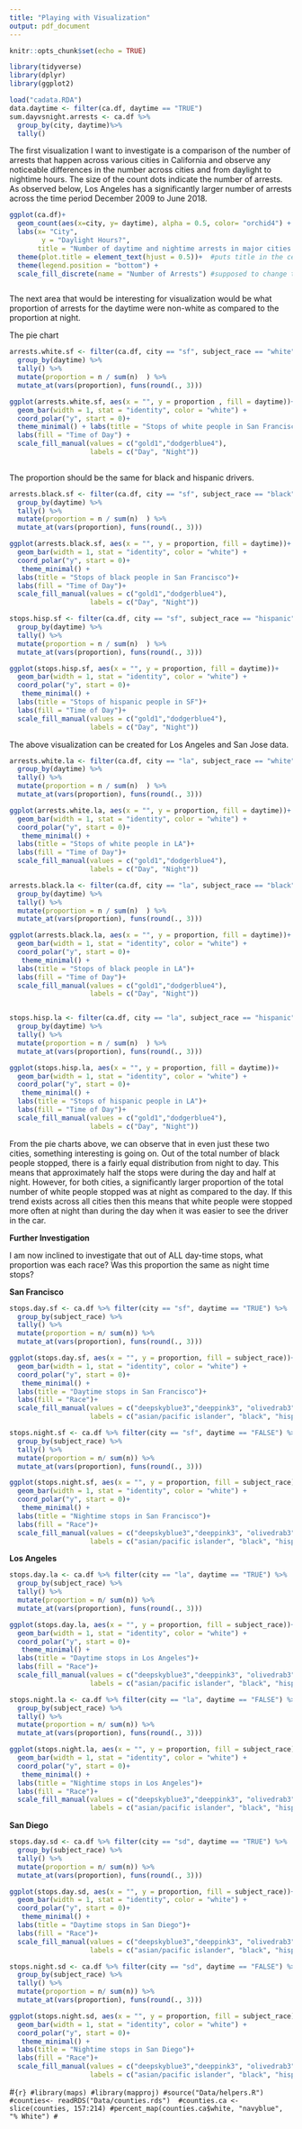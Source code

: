 ```yaml
---
title: "Playing with Visualization"
output: pdf_document
---
```


```r
knitr::opts_chunk$set(echo = TRUE)
```

```r
library(tidyverse)
library(dplyr)
library(ggplot2)

```

```r
load("cadata.RDA")
data.daytime <- filter(ca.df, daytime == "TRUE")
sum.dayvsnight.arrests <- ca.df %>% 
  group_by(city, daytime)%>% 
  tally()
```

The first visualization I want to investigate is a comparison of the number of arrests that happen across various cities in California and observe any noticeable differences in the number across cities and from daylight to nightime hours. The size of the count dots indicate the number of arrests. As observed below, Los Angeles has a significantly larger number of arrests across the time period December 2009 to June 2018. 

```r
ggplot(ca.df)+
  geom_count(aes(x=city, y= daytime), alpha = 0.5, color= "orchid4") + scale_size_area(max_size = 20)+
  labs(x= "City",
        y = "Daylight Hours?",
       title = "Number of daytime and nightime arrests in major cities in California")+ 
  theme(plot.title = element_text(hjust = 0.5))+  #puts title in the center
  theme(legend.position = "bottom") + 
  scale_fill_discrete(name = "Number of Arrests") #supposed to change title of the legend



```

The next area that would be interesting for visualization would be what proportion of arrests for the daytime were non-white as compared to the proportion at night. 

The pie chart 
```r
arrests.white.sf <- filter(ca.df, city == "sf", subject_race == "white") %>% 
  group_by(daytime) %>% 
  tally() %>%
  mutate(proportion = n / sum(n)  ) %>%
  mutate_at(vars(proportion), funs(round(., 3)))

ggplot(arrests.white.sf, aes(x = "", y = proportion , fill = daytime))+
  geom_bar(width = 1, stat = "identity", color = "white") + 
  coord_polar("y", start = 0)+ 
  theme_minimal() + labs(title = "Stops of white people in San Francisco") +
  labs(fill = "Time of Day") +
  scale_fill_manual(values = c("gold1","dodgerblue4"),
                    labels = c("Day", "Night"))
  
```
The proportion should be the same for black and hispanic drivers.

```r
arrests.black.sf <- filter(ca.df, city == "sf", subject_race == "black") %>% 
  group_by(daytime) %>% 
  tally() %>%
  mutate(proportion = n / sum(n)  ) %>%
  mutate_at(vars(proportion), funs(round(., 3))) 

ggplot(arrests.black.sf, aes(x = "", y = proportion, fill = daytime))+
  geom_bar(width = 1, stat = "identity", color = "white") +
  coord_polar("y", start = 0)+
   theme_minimal() + 
  labs(title = "Stops of black people in San Francisco")+
  labs(fill = "Time of Day")+
  scale_fill_manual(values = c("gold1","dodgerblue4"),
                    labels = c("Day", "Night"))

stops.hisp.sf <- filter(ca.df, city == "sf", subject_race == "hispanic") %>% 
  group_by(daytime) %>% 
  tally() %>%
  mutate(proportion = n / sum(n)  ) %>%
  mutate_at(vars(proportion), funs(round(., 3))) 

ggplot(stops.hisp.sf, aes(x = "", y = proportion, fill = daytime))+
  geom_bar(width = 1, stat = "identity", color = "white") +
  coord_polar("y", start = 0)+
   theme_minimal() + 
  labs(title = "Stops of hispanic people in SF")+
  labs(fill = "Time of Day")+
  scale_fill_manual(values = c("gold1","dodgerblue4"),
                    labels = c("Day", "Night"))
```
The above visualization can be created for Los Angeles and San Jose data.

```r
arrests.white.la <- filter(ca.df, city == "la", subject_race == "white") %>% 
  group_by(daytime) %>% 
  tally() %>%
  mutate(proportion = n / sum(n)  ) %>%
  mutate_at(vars(proportion), funs(round(., 3))) 

ggplot(arrests.white.la, aes(x = "", y = proportion, fill = daytime))+
  geom_bar(width = 1, stat = "identity", color = "white") +
  coord_polar("y", start = 0)+
   theme_minimal() + 
  labs(title = "Stops of white people in LA")+
  labs(fill = "Time of Day")+
  scale_fill_manual(values = c("gold1","dodgerblue4"),
                    labels = c("Day", "Night"))

arrests.black.la <- filter(ca.df, city == "la", subject_race == "black") %>% 
  group_by(daytime) %>% 
  tally() %>%
  mutate(proportion = n / sum(n)  ) %>%
  mutate_at(vars(proportion), funs(round(., 3))) 

ggplot(arrests.black.la, aes(x = "", y = proportion, fill = daytime))+
  geom_bar(width = 1, stat = "identity", color = "white") +
  coord_polar("y", start = 0)+
   theme_minimal() + 
  labs(title = "Stops of black people in LA")+
  labs(fill = "Time of Day")+
  scale_fill_manual(values = c("gold1","dodgerblue4"),
                    labels = c("Day", "Night"))


stops.hisp.la <- filter(ca.df, city == "la", subject_race == "hispanic") %>% 
  group_by(daytime) %>% 
  tally() %>%
  mutate(proportion = n / sum(n)  ) %>%
  mutate_at(vars(proportion), funs(round(., 3))) 

ggplot(stops.hisp.la, aes(x = "", y = proportion, fill = daytime))+
  geom_bar(width = 1, stat = "identity", color = "white") +
  coord_polar("y", start = 0)+
   theme_minimal() + 
  labs(title = "Stops of hispanic people in LA")+
  labs(fill = "Time of Day")+
  scale_fill_manual(values = c("gold1","dodgerblue4"),
                    labels = c("Day", "Night"))
```
From the pie charts above, we can observe that in even just these two cities, something interesting is going on. Out of the total number of black people stopped, there is a fairly equal distribution from night to day. This means that approximately half the stops were during the day and half at night. However, for both cities, a significantly larger proportion of the total number of white people stopped was at night as compared to the day. If this trend exists across all cities then this means that white people were stopped more often at night than during the day when it was easier to see the driver in the car.

**Further Investigation**

I am now inclined to investigate that out of ALL day-time stops, what proportion was each race? Was this proportion the same as night time stops?
 
**San Francisco**
```r
stops.day.sf <- ca.df %>% filter(city == "sf", daytime == "TRUE") %>%
  group_by(subject_race) %>%
  tally() %>%
  mutate(proportion = n/ sum(n)) %>%
  mutate_at(vars(proportion), funs(round(., 3))) 

ggplot(stops.day.sf, aes(x = "", y = proportion, fill = subject_race))+
  geom_bar(width = 1, stat = "identity", color = "white") +
  coord_polar("y", start = 0)+
   theme_minimal() + 
  labs(title = "Daytime stops in San Francisco")+
  labs(fill = "Race")+
  scale_fill_manual(values = c("deepskyblue3","deeppink3", "olivedrab3", "darkorange2", "firebrick3"),
                    labels = c("asian/pacific islander", "black", "hispanic", "white", "other"))

stops.night.sf <- ca.df %>% filter(city == "sf", daytime == "FALSE") %>%
  group_by(subject_race) %>%
  tally() %>%
  mutate(proportion = n/ sum(n)) %>%
  mutate_at(vars(proportion), funs(round(., 3))) 

ggplot(stops.night.sf, aes(x = "", y = proportion, fill = subject_race))+
  geom_bar(width = 1, stat = "identity", color = "white") +
  coord_polar("y", start = 0)+
   theme_minimal() + 
  labs(title = "Nightime stops in San Francisco")+
  labs(fill = "Race")+
  scale_fill_manual(values = c("deepskyblue3","deeppink3", "olivedrab3", "darkorange2", "firebrick3"),
                    labels = c("asian/pacific islander", "black", "hispanic", "white", "other"))
```
**Los Angeles**
```r
stops.day.la <- ca.df %>% filter(city == "la", daytime == "TRUE") %>%
  group_by(subject_race) %>%
  tally() %>%
  mutate(proportion = n/ sum(n)) %>%
  mutate_at(vars(proportion), funs(round(., 3))) 

ggplot(stops.day.la, aes(x = "", y = proportion, fill = subject_race))+
  geom_bar(width = 1, stat = "identity", color = "white") +
  coord_polar("y", start = 0)+
   theme_minimal() + 
  labs(title = "Daytime stops in Los Angeles")+
  labs(fill = "Race")+
  scale_fill_manual(values = c("deepskyblue3","deeppink3", "olivedrab3", "darkorange2", "firebrick3"),
                    labels = c("asian/pacific islander", "black", "hispanic", "white", "other"))

stops.night.la <- ca.df %>% filter(city == "la", daytime == "FALSE") %>%
  group_by(subject_race) %>%
  tally() %>%
  mutate(proportion = n/ sum(n)) %>%
  mutate_at(vars(proportion), funs(round(., 3))) 

ggplot(stops.night.la, aes(x = "", y = proportion, fill = subject_race))+
  geom_bar(width = 1, stat = "identity", color = "white") +
  coord_polar("y", start = 0)+
   theme_minimal() + 
  labs(title = "Nightime stops in Los Angeles")+
  labs(fill = "Race")+
  scale_fill_manual(values = c("deepskyblue3","deeppink3", "olivedrab3", "darkorange2", "firebrick3"),
                    labels = c("asian/pacific islander", "black", "hispanic", "white", "other"))
```

**San Diego**

```r
stops.day.sd <- ca.df %>% filter(city == "sd", daytime == "TRUE") %>%
  group_by(subject_race) %>%
  tally() %>%
  mutate(proportion = n/ sum(n)) %>%
  mutate_at(vars(proportion), funs(round(., 3))) 

ggplot(stops.day.sd, aes(x = "", y = proportion, fill = subject_race))+
  geom_bar(width = 1, stat = "identity", color = "white") +
  coord_polar("y", start = 0)+
   theme_minimal() + 
  labs(title = "Daytime stops in San Diego")+
  labs(fill = "Race")+
  scale_fill_manual(values = c("deepskyblue3","deeppink3", "olivedrab3", "darkorange2", "firebrick3"),
                    labels = c("asian/pacific islander", "black", "hispanic", "white", "other"))

stops.night.sd <- ca.df %>% filter(city == "sd", daytime == "FALSE") %>%
  group_by(subject_race) %>%
  tally() %>%
  mutate(proportion = n/ sum(n)) %>%
  mutate_at(vars(proportion), funs(round(., 3))) 

ggplot(stops.night.sd, aes(x = "", y = proportion, fill = subject_race))+
  geom_bar(width = 1, stat = "identity", color = "white") +
  coord_polar("y", start = 0)+
   theme_minimal() + 
  labs(title = "Nightime stops in San Diego")+
  labs(fill = "Race")+
  scale_fill_manual(values = c("deepskyblue3","deeppink3", "olivedrab3", "darkorange2", "firebrick3"),
                    labels = c("asian/pacific islander", "black", "hispanic", "white", "other"))
```

#```{r}
#library(maps)
#library(mapproj)
#source("Data/helpers.R")
#counties<- readRDS("Data/counties.rds") 
#counties.ca <- slice(counties, 157:214)
#percent_map(counties.ca$white, "navyblue", "% White")
#```

